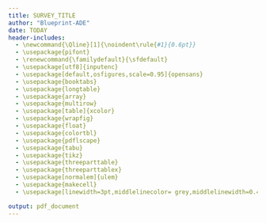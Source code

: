 ```yaml
---
title: SURVEY_TITLE
author: "Blueprint-ADE"
date: TODAY
header-includes:
  - \newcommand{\Qline}[1]{\noindent\rule{#1}{0.6pt}}
  - \usepackage{pifont}
  - \renewcommand{\familydefault}{\sfdefault}
  - \usepackage[utf8]{inputenc}
  - \usepackage[default,osfigures,scale=0.95]{opensans} 
  - \usepackage{booktabs}
  - \usepackage{longtable}
  - \usepackage{array}
  - \usepackage{multirow}
  - \usepackage[table]{xcolor}
  - \usepackage{wrapfig}
  - \usepackage{float}
  - \usepackage{colortbl}
  - \usepackage{pdflscape}
  - \usepackage{tabu}
  - \usepackage{tikz}
  - \usepackage{threeparttable}
  - \usepackage{threeparttablex}
  - \usepackage[normalem]{ulem}
  - \usepackage{makecell}
  - \usepackage[linewidth=3pt,middlelinecolor= grey,middlelinewidth=0.4pt,roundcorner=1pt,topline = false,rightline = false,bottomline = false,rightmargin=0pt,skipabove=0pt,skipbelow=0pt,leftmargin=-1cm,innerleftmargin=1cm,innerrightmargin=0pt,innertopmargin=0pt,innerbottommargin=0pt]{mdframed}

output: pdf_document
---
```


\newcounter{qc}
\setcounter{qc}{0}
\newcommand{\question}{%
  \addtocounter{qc}{1}%
  \paragraph{Q \arabic{qc}}%
}


\newcommand{\tcal}{

  \begin{tikzpicture}
    \fill[gray!80,rounded corners=10pt,] (0,0) rectangle (2,2);
    \fill[gray!20,rounded corners=10pt,] (0,1.6) -- (0.01,0.05) -- (1.8,0.2) -- (1.95,1.6) ;
    \fill[red!75,rounded corners=10pt] (0,1.5) -- (0,2) -- (2,2) -- (2,1.5) ;
    \foreach \y in { 0.3 , 0.7 , 1.1  } {
      \foreach \x in { 0.2 , 0.6 , 1.0 , 1.4 } {
        \begin{scope}[xshift=\x cm,yshift=\y cm]
        \fill[gray!80] (0,0) rectangle (.25,.25);
        \end{scope}
      }
    }
  \end{tikzpicture}
  
}
